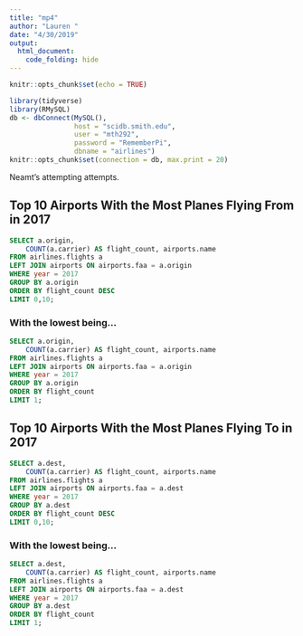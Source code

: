 ```yaml
---
title: "mp4"
author: "Lauren "
date: "4/30/2019"
output: 
  html_document:
    code_folding: hide
---
```


```r
knitr::opts_chunk$set(echo = TRUE)
```

```r
library(tidyverse)
library(RMySQL)
db <- dbConnect(MySQL(), 
                host = "scidb.smith.edu", 
                user = "mth292", 
                password = "RememberPi", 
                dbname = "airlines")
knitr::opts_chunk$set(connection = db, max.print = 20)
```

Neamt's attempting attempts.

## Top 10 Airports With the Most Planes Flying From in 2017

```sql
SELECT a.origin, 
	COUNT(a.carrier) AS flight_count, airports.name
FROM airlines.flights a
LEFT JOIN airports ON airports.faa = a.origin
WHERE year = 2017
GROUP BY a.origin
ORDER BY flight_count DESC
LIMIT 0,10;
```

### With the lowest being...
```sql
SELECT a.origin, 
	COUNT(a.carrier) AS flight_count, airports.name
FROM airlines.flights a
LEFT JOIN airports ON airports.faa = a.origin
WHERE year = 2017
GROUP BY a.origin
ORDER BY flight_count
LIMIT 1;
```

## Top 10 Airports With the Most Planes Flying To in 2017

```sql
SELECT a.dest, 
	COUNT(a.carrier) AS flight_count, airports.name
FROM airlines.flights a
LEFT JOIN airports ON airports.faa = a.dest
WHERE year = 2017
GROUP BY a.dest
ORDER BY flight_count DESC
LIMIT 0,10;
```

### With the lowest being...
```sql
SELECT a.dest, 
	COUNT(a.carrier) AS flight_count, airports.name
FROM airlines.flights a
LEFT JOIN airports ON airports.faa = a.dest
WHERE year = 2017
GROUP BY a.dest
ORDER BY flight_count
LIMIT 1;
```

